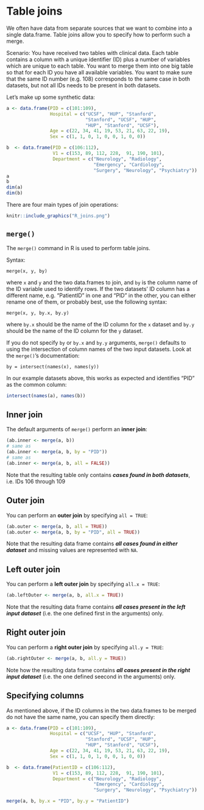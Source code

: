 # Table joins {#tablejoins}

We often have data from separate sources that we want to combine into a single data.frame. Table joins allow you to specify how to perform such a merge.

Scenario: You have received two tables with clinical data. Each table contains a column with a unique identifier (ID) plus a number of variables which are unique to each table. You want to merge them into one big table so that for each ID you have all available variables. You want to make sure that the same ID number (e.g. 108) corresponds to the same case in both datasets, but not all IDs needs to be present in both datasets.

Let's make up some synthetic data:

```r
a <- data.frame(PID = c(101:109),
                Hospital = c("UCSF", "HUP", "Stanford",
                             "Stanford", "UCSF", "HUP", 
                             "HUP", "Stanford", "UCSF"),
                Age = c(22, 34, 41, 19, 53, 21, 63, 22, 19),
                Sex = c(1, 1, 0, 1, 0, 0, 1, 0, 0))

b  <- data.frame(PID = c(106:112),
                 V1 = c(153, 89, 112, 228,  91, 190, 101),
                 Department = c("Neurology", "Radiology",
                                "Emergency", "Cardiology",
                                "Surgery", "Neurology", "Psychiatry"))
a
b
dim(a)
dim(b)
```

There are four main types of join operations:

```r
knitr::include_graphics("R_joins.png")
```

## `merge()`

The `merge()` command in R is used to perform table joins.

Syntax: 

`merge(x, y, by)`

where `x` and `y` and the two data.frames to join, and `by` is the column name of the ID variable used to identify rows. If the two datasets' ID column has a different name, e.g. "PatientID" in one and "PID" in the other, you can either rename one of them,
or probably best, use the following syntax:

`merge(x, y, by.x, by.y)`

where `by.x` should be the name of the ID column for the `x` dataset and `by.y` should be the name
of the ID column for the `y` dataset.

If you do not specify `by` or `by.x` and `by.y` arguments, `merge()` defaults to using the intersection of column names of the two input datasets. Look at the `merge()`'s documentation:

`by = intersect(names(x), names(y))`

In our example datasets above, this works as expected and identifies "PID" as the common column:

```r
intersect(names(a), names(b))
```

## Inner join

The default arguments of `merge()` perform an **inner join**:

```r
(ab.inner <- merge(a, b))
# same as
(ab.inner <- merge(a, b, by = "PID"))
# same as
(ab.inner <- merge(a, b, all = FALSE))
```

Note that the resulting table only contains ***cases found in both datasets***, i.e. IDs 106 through 109

## Outer join

You can perform an **outer join** by specifying `all = TRUE`:

```r
(ab.outer <- merge(a, b, all = TRUE))
(ab.outer <- merge(a, b, by = "PID", all = TRUE))
```

Note that the resulting data frame contains ***all cases found in either dataset*** and missing values are represented with `NA`.

## Left outer join

You can perform a **left outer join** by specifying `all.x = TRUE`:

```r
(ab.leftOuter <- merge(a, b, all.x = TRUE))
```

Note that the resulting data frame contains ***all cases present in the left input dataset*** (i.e. the one defined first in the arguments) only. 

## Right outer join

You can perform a **right outer join** by specifying `all.y = TRUE`:

```r
(ab.rightOuter <- merge(a, b, all.y = TRUE))
```

Note how the resulting data frame contains ***all cases present in the right input dataset*** (i.e. the one defined seecond in the arguments) only.

## Specifying columns 

As mentioned above, if the ID columns in the two data.frames to be merged do not have the same name, you can specify them directly:

```r
a <- data.frame(PID = c(101:109),
                Hospital = c("UCSF", "HUP", "Stanford",
                             "Stanford", "UCSF", "HUP", 
                             "HUP", "Stanford", "UCSF"),
                Age = c(22, 34, 41, 19, 53, 21, 63, 22, 19),
                Sex = c(1, 1, 0, 1, 0, 0, 1, 0, 0))

b  <- data.frame(PatientID = c(106:112),
                 V1 = c(153, 89, 112, 228,  91, 190, 101),
                 Department = c("Neurology", "Radiology",
                                "Emergency", "Cardiology",
                                "Surgery", "Neurology", "Psychiatry"))
```

```r
merge(a, b, by.x = "PID", by.y = "PatientID")
```
